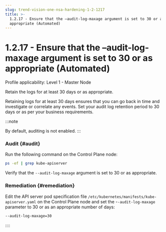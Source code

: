 ```yaml
---
slug: trend-vision-one-nsa-hardening-1-2-1217
title: >-
  1.2.17 - Ensure that the –audit-log-maxage argument is set to 30 or as
  appropriate (Automated)
---
```

# 1.2.17 - Ensure that the –audit-log-maxage argument is set to 30 or as appropriate (Automated)

Profile applicability: Level 1 - Master Node

Retain the logs for at least 30 days or as appropriate.

Retaining logs for at least 30 days ensures that you can go back in time and investigate or correlate any events. Set your audit log retention period to 30 days or as per your business requirements.

:::note

By default, auditing is not enabled.
:::

### Audit {#audit}

Run the following command on the Control Plane node:

```bash
ps -ef | grep kube-apiserver
```

Verify that the `--audit-log-maxage` argument is set to 30 or as appropriate.

### Remediation {#remediation}

Edit the API server pod specification file `/etc/kubernetes/manifests/kube-apiserver.yaml` on the Control Plane node and set the -`-audit-log-maxage` parameter to 30 or as an appropriate number of days:

```bash
--audit-log-maxage=30
```
::::

